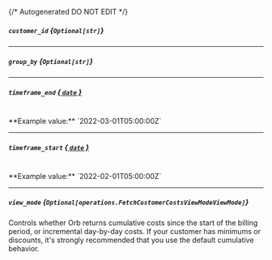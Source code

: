 {/* Autogenerated DO NOT EDIT  */}

##### `customer_id` *{`Optional[str]`}*

---
##### `group_by` *{`Optional[str]`}*

---
##### `timeframe_end` [*{ `date` }*](https://docs.python.org/3/library/datetime.html#date-objects)
<br/>
**Example value:** `2022-03-01T05:00:00Z`

---
##### `timeframe_start` [*{ `date` }*](https://docs.python.org/3/library/datetime.html#date-objects)
<br/>
**Example value:** `2022-02-01T05:00:00Z`

---
##### `view_mode` *{`Optional[operations.FetchCustomerCostsViewModeViewMode]`}*
Controls whether Orb returns cumulative costs since the start of the billing period, or incremental day-by-day costs. If your customer has minimums or discounts, it's strongly recommended that you use the default cumulative behavior.
<Collapsible>
    <FetchCustomerCostsViewModeViewMode/>
</Collapsible>


